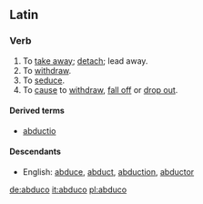 ==Latin==

===Verb===
{{latinverb|abduco|abducere|abduxi|abductum}}

# To [[take away]]; [[detach]]; lead away.
# To [[withdraw]].
# To [[seduce]].
# To [[cause]] to [[withdraw]], [[fall off]] or [[drop out]].

====Derived terms====
*[[abductio]]

====Descendants====
*English: [[abduce]], [[abduct]], [[abduction]], [[abductor]]

[[de:abduco]]
[[it:abduco]]
[[pl:abduco]]